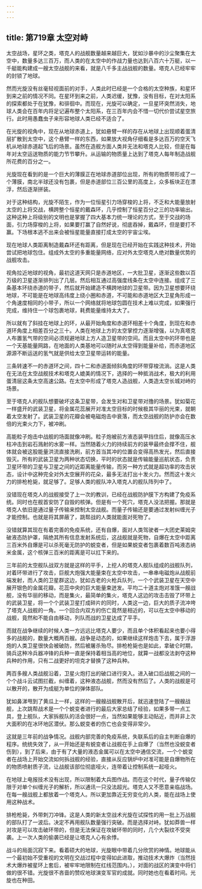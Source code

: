 ```yaml
---
---
---
```

title: 第719章 太空对峙
---



太空战场，星环之类，塔克人的战舰数量越来越巨大，犹如沙暴中的沙尘聚集在太空中，数量多达三百万，而人类的在太空中的作战力量也达到八百六十万艇，以一千艇能构建成一艘太空战舰的来看，就是八千多主战战舰的数量。塔克人已经牢牢的封锁了地球。

然而光旋没有丝毫轻视面前的对手，人类此时已经是一个合格的太空种族，和星环到来之前的情况不同。在星环到来之前，人类迟缓，犹豫，没有目标，在对太阳系的探索都处于在犹豫，和徘徊中。而现在，光旋可以确定，一旦星环突然消失，地球人类会在百年内将足记遍布整个太阳系，在三百年内会不惜一切代价尝试星空旅行。此时用愚蠢虫子来形容地球人类已经不适合了。

在光旋的视角中，现在从地球赤道上，犹如悬臂一样的存在从地球上出现顺着蛋清层扩散到太空中，这个悬臂一样的东西，如果放大视角仔细看是多达百万的空天飞机从地球赤道起飞后的场景。虽然在造舰方面人类并无法和塔克人比较，但是在每年对太空运送物质的能力节节攀升。从运输的物质量上达到了塔克人每年制造战舰所花费的百分之一。

光旋现在看到的是一个巨大的薄膜正在地球赤道部位出现，所有的物质带形成了一个薄膜，南北半球还没有包裹，但是赤道部位三百公里的高度上，众多板块正在漂浮，然后逐渐拼装。

对于这种结构，光旋不陌生，作为一位恒星引力场穿梭的上将，不乏和大能量放射太空的上将交战，横跨整个恒星的戴森环，几乎控制了恒星百分之三的功率输出。这种这种上将级别的文明也是掌握了四大基本力统一理论的方式，至于交战的场面，引力场穿梭的上将，如果要打赢了自然好说，彻底吞掉，戴森环，但是要打不赢。下场根本逃不出来会被恒星能量直接打成太空的宇宙尘埃。

现在地球人类距离制造戴森环还有距离，但是现在已经开始在实践这种技术，开始尝试把地球包住。组成外太空的多重能量网络，应对外太空塔克人绝对数量优势的战舰攻击。

视角拉近地球的视角，最初这道天网只是赤道地区，一大批卫星，逐渐这些数以百万级的卫星逐渐排列出了几层。然后相互通过高强度线条在太空中连接。组成了三条基本环绕赤道的带子，然后就开始建造不横跨地球的卫星带。因为卫星想要环绕地球，不可能是在地球高纬度上绕小圈和赤道，不可能和赤道地区大卫星角形成一个角速度相同的小带子，所以一个网络就将地球包圆在技术上难以完成，如果强行完成，维持住一个球包裹地球，耗费能量维持太大了。

所以就有了斜挂在地球上的环，从最开始角度和赤道环相差十个角度，到现在和赤道环角度上相差百分之三十。人类在地球上方的太空掌控力逐渐增强，以为真塔克人布置氢气带的空间必须规避地球上方人造卫星带的空间。而且太空中的环带也是一个天基能量网路，在地面的人类基地可以随时从太空得到能量补给，而赤道地区源源不断运送的氢气就是供给太空卫星带运转的能量。

三条转速不一的赤道环之间，四十二和赤道面倾斜角度的环带穿梭流淌。这是人类在无法在太空战舰技术和塔克人媲美的情况下，选择的一种抵消战术，极大的利用蛋清层这条太空高速公路。在太空中形成了塔克人造战舰，人类造太空长城对峙的场景。

至于塔克人的舰队想要破坏这条卫星带，会发生对和卫星带对撸的场景。犹如菊花一样盛开的武装卫星，将金属花蕊展开对准太空目标的时候极其华丽的光束，就朝着太空发射了。武装卫星的花瓣会被电磁炮击中衰落，而太空战舰的防护亦会在数倍的光束火力下，被冲刷。

高能粒子炮击中战舰的场面就像冲刷。粒子炮被前方液态装甲挡住后，就像高压水柱冲击到岩石溅射的水雾一样。当然随着火力的持续前方的装甲最终会撑不住，舰体就会被这股能量洪流直接洗刷，前方首当其冲的位置会变得高热发光，然后直接毁灭。所有的武装卫星为两种状态切换，平时的状态就是传输能量巡航状态，负责卫星环带的卫星与卫星之间的近距离能量传输，而另一种方式就是超功率的攻击状态，设计中这种完全对外太空展开的花朵，最多无法打出十发火力。然而这十发火力的排枪枪毙，就足够了。足够人类的舰队冲入塔克人的舰队阵列中了。

没错现在塔克人的战舰接受了上一次的教训，已经在战舰防护膜下方构建了免疫系统。同时也在舰首安防了自毁的核弹。但是有一个死穴，塔克人没法把握。那就是塔克人依旧是通过量子传输来控制太空战舰。而量子传输还是要通过发射纠缠光子才能控制。也就是将其屏蔽了，跳帮战的人类就能面对死物了。

没错就算其现在有着完善的免疫系统，还有自爆，面对人类驾驶者一大团史莱姆突破液态防护罩，隔绝其所有信息发射系统后，这战舰就是死物，自爆在太空中距离三百米外自爆是可以杀死毫无防护的蜕变者，但是如果蜕变者包裹着数百吨液态纳米金属，这个核弹三百米的距离是可以扛下来的。

三年前的太空舰队战双方就是这样的平手，上挖人的塔克人舰队组成的战舰队列，对着环带进行了攻击，巨舰大炮强大能量束在太空中攻击，一串串电磁炮从战舰前端发射，而人类的卫星群这边，犹如古老的火枪兵队列，一个个武装卫星在天空中展开银色的金属花瓣。花蕊中央的巨大能量束迸发。平均二十道主炮对准饿一艘战舰，没有华丽的移动，而是集火，最简单的集火，塔克人这边的攻击击毁了环带上的武装卫星，将一个个武装卫星打成碎片的同时，人类这一边，巨大的质子流冲垮了塔克人战舰的一角。一个回合内双方的伤亡竟然是相近的，可以在太空中移动的战舰，竟然和不能自由移动，列队而战的卫星达成了平手。

而就在战争继续的时候人类一方远远比塔克人要少，而且单个体积看起来也要小得多的战舰的，数量大概两百艘。战争是动态的，如果继续这样炮击下去，属于浮游炮的人类卫星很快会被破防，然后被屠杀殆尽。排枪枪毙也是如此，拿破仑时期，骑兵这种冷兵器冲锋的兵种一直是保持着相当高的地位，就算一战都没法剥夺这种兵种的作用，只有二战更好的坦克才替换了这种兵种。

两百多艘人类战舰沿着，卫星火炮打出的破口进行突入。进入破口后战舰之间的一个个战斗云试图拦截，纠缠着，这种液态战舰，然而没有然后了。人类的战舰是可以散开的，散开为成艇为单位的弹体部队。

犹如鼻涕甩到了黄瓜上一样，这样的一艘艘战舰散开后，就迅速登陆了一艘艘战舰，上次跳帮战术是一个个蜕变者进行的最后大家总结了经验，如果多带一点工具，登上舰队，大家拆舰队的活会很好一点，当然如果能够主动贴近，而并非上次大面积的在冰环地区潜伏。那么蜕变者的伤亡也会变得非常少。

这就是三年前的战争情况。战舰内部完善的免疫系统，失联系后的自主判断自爆的程序。统统失效了，从一开始还是有蜕变者让战舰在手上自爆了（当然也没蜕变者伤到），到了后来，由于有了大量的液态金属可以在太空中通信交流，一个个蜕变者在战场上开始交流如何拆战舰的经验，直接从反应锅炉中对准可能是自爆物所在的物质喷射质子流，让战舰该部位彻底哑火，连带着让控制系统一起哑火。

在地球上电报技术没有出现，所以限制着大兵图作战。而在这个时代，量子传输仅限于对单个纠缠光子的解析，所以通讯一只没法超光。塔克人又不愿意亲临战场。在每一艘战舰上都放着一个塔克人。所以更加靠近无穷变化的人类，能在战场上使用这种战术。

排枪枪毙，外带刺刀冲锋。这是人类的新太空战术光旋在试探性的用一批上万战舰的部队打了一波后。决定不再用舰队数量强行突破。而是选择对峙。犹如莽兽一样对攻是可以攻击破环带的，但是无法保证在攻破环带的同时，几个大裂纹不受突袭。上一次人类的偷袭已经是让塔克人心有余悸。

战斗的局面沉寂下来。看着硕大的地球，光旋眼中带着几分欣赏的神情。地球能从一个最初始不受重视的文明在交战过程中变得如此进取，推动技术大爆炸（当然技术大爆炸被星环上套后，被牢牢地限制在红线范围内。），对面的战区的演变中将们做的很不错。光旋很不吝啬的赞叹地球演变军官的成就。同时她也在看着时间。光旋也在种田。